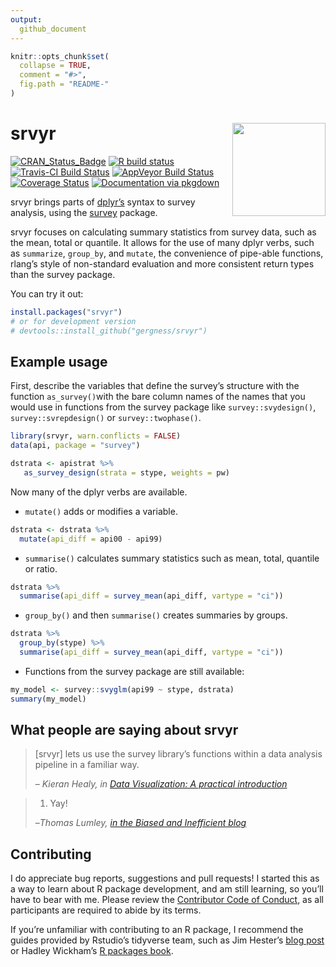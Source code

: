 ```yaml
---
output:
  github_document
---
```


<!-- README.md is generated from README.Rmd. Please edit that file -->

```r
knitr::opts_chunk$set(
  collapse = TRUE,
  comment = "#>",
  fig.path = "README-"
)
```

# srvyr <img src="tools/logo.png" align="right" height="149" width="149"/>
  <!-- badges: start -->
[![CRAN_Status_Badge](http://www.r-pkg.org/badges/version/srvyr)](https://CRAN.R-project.org/package=srvyr)
[![R build status](https://github.com/gergness/srvyr/workflows/R-CMD-check/badge.svg)](https://github.com/gergness/srvyr/actions)
[![Travis-CI Build Status](https://travis-ci.org/gergness/srvyr.svg?branch=master)](https://travis-ci.org/gergness/srvyr)
[![AppVeyor Build Status](https://ci.appveyor.com/api/projects/status/github/gergness/srvyr?branch=master&svg=true)](https://ci.appveyor.com/project/gergness/srvyr)
[![Coverage Status](https://codecov.io/gh/gergness/srvyr/master.svg)](https://codecov.io/github/gergness/srvyr?branch=master)
[![Documentation via pkgdown](tools/pkgdownshield.svg)](http://gdfe.co/srvyr/)
<!-- badges: end -->

srvyr brings parts of [dplyr's](https://github.com/tidyverse/dplyr/) syntax to survey
analysis, using the [survey](https://CRAN.R-project.org/package=survey) 
package.

srvyr focuses on calculating summary statistics from survey data, such as the
mean, total or quantile. It allows for the use of  many dplyr verbs, such as
`summarize`, `group_by`, and `mutate`, the convenience of pipe-able functions,
rlang's style of non-standard evaluation and more consistent return types
than the survey package.

You can try it out:

```R
install.packages("srvyr")
# or for development version
# devtools::install_github("gergness/srvyr")
```

## Example usage

First, describe the variables that define the survey's structure with the function
`as_survey()`with the bare column names of the names that you would use in functions
from the survey package like `survey::svydesign()`, `survey::svrepdesign()` or 
`survey::twophase()`.

```r
library(srvyr, warn.conflicts = FALSE)
data(api, package = "survey")

dstrata <- apistrat %>%
   as_survey_design(strata = stype, weights = pw)
```

Now many of the dplyr verbs are available.

* `mutate()` adds or modifies a variable.
```r
dstrata <- dstrata %>%
  mutate(api_diff = api00 - api99)
```

* `summarise()` calculates summary statistics such as mean, total, quantile or ratio.
```r
dstrata %>% 
  summarise(api_diff = survey_mean(api_diff, vartype = "ci"))
```

* `group_by()` and then `summarise()` creates summaries by groups.
```r
dstrata %>% 
  group_by(stype) %>%
  summarise(api_diff = survey_mean(api_diff, vartype = "ci"))
```

* Functions from the survey package are still available:
```r
my_model <- survey::svyglm(api99 ~ stype, dstrata)
summary(my_model)
```

## What people are saying about srvyr
> [srvyr] lets us use the survey library’s functions within a data analysis 
> pipeline in a familiar way.
> 
> -- <cite>Kieran Healy, in [Data Visualization: A practical introduction](https://socviz.co/modeling.html#plots-from-complex-surveys) </cite>


> 1. Yay!
> 
> --<cite>Thomas Lumley, [in the Biased and Inefficient blog](http://notstatschat.tumblr.com/post/161225885311/pipeable-survey-analysis-in-r)</cite>


## Contributing
I do appreciate bug reports, suggestions and pull requests! I started this as a
way to learn about R package development, and am still learning, so you'll have
to bear with me. Please review the [Contributor Code of
Conduct](https://github.com/gergness/srvyr/blob/master/CODE_OF_CONDUCT.md), as all participants are required to abide by its
terms.

If you're unfamiliar with contributing to an R package, I recommend the guides
provided by Rstudio's tidyverse team, such as Jim Hester's [blog
post](https://www.tidyverse.org/blog/2017/08/contributing/) or Hadley
Wickham's [R packages book](https://r-pkgs.org/).

